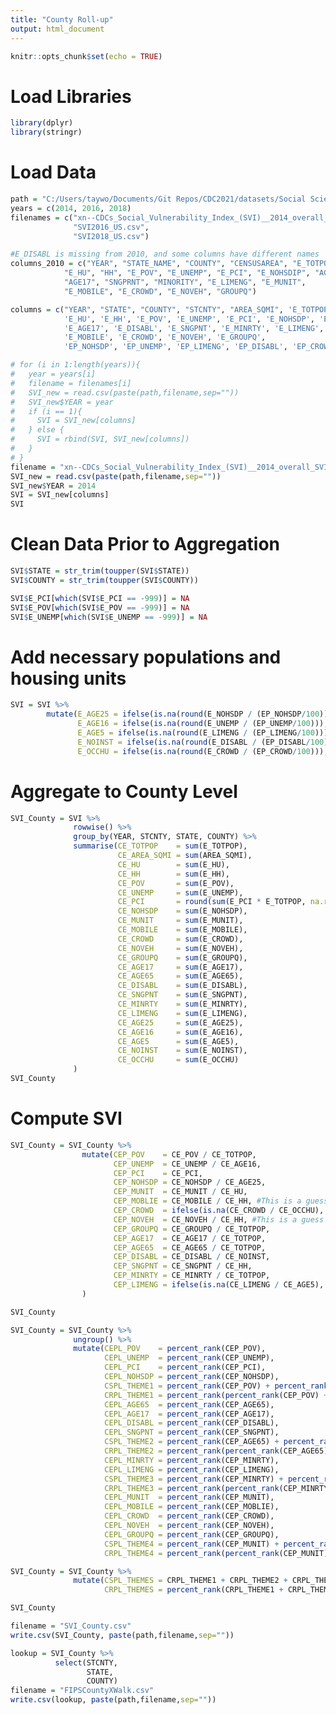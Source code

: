 ```yaml
---
title: "County Roll-up"
output: html_document
---
```


```r
knitr::opts_chunk$set(echo = TRUE)
```

# Load Libraries
```r
library(dplyr)
library(stringr)
```

# Load Data
```r
path = "C:/Users/taywo/Documents/Git Repos/CDC2021/datasets/Social Science/"
years = c(2014, 2016, 2018)
filenames = c("xn--CDCs_Social_Vulnerability_Index_(SVI)__2014_overall_SVI,_census_tract_level_-_Wake_County-7470duo.csv",
              "SVI2016_US.csv",
              "SVI2018_US.csv")

#E_DISABL is missing from 2010, and some columns have different names
columns_2010 = c("YEAR", "STATE_NAME", "COUNTY", "CENSUSAREA", "E_TOTPOP", 
            "E_HU", "HH", "E_POV", "E_UNEMP", "E_PCI", "E_NOHSDIP", "AGE65", 
            "AGE17", "SNGPRNT", "MINORITY", "E_LIMENG", "E_MUNIT", 
            "E_MOBILE", "E_CROWD", "E_NOVEH", "GROUPQ")

columns = c("YEAR", "STATE", "COUNTY", "STCNTY", "AREA_SQMI", 'E_TOTPOP', 
            'E_HU', 'E_HH', 'E_POV', 'E_UNEMP', 'E_PCI', 'E_NOHSDP', 'E_AGE65', 
            'E_AGE17', 'E_DISABL', 'E_SNGPNT', 'E_MINRTY', 'E_LIMENG', 'E_MUNIT', 
            'E_MOBILE', 'E_CROWD', 'E_NOVEH', 'E_GROUPQ',
            'EP_NOHSDP', 'EP_UNEMP', 'EP_LIMENG', 'EP_DISABL', 'EP_CROWD', 'EP_NOVEH')

# for (i in 1:length(years)){
#   year = years[i]
#   filename = filenames[i]
#   SVI_new = read.csv(paste(path,filename,sep=""))
#   SVI_new$YEAR = year
#   if (i == 1){
#     SVI = SVI_new[columns]
#   } else {
#     SVI = rbind(SVI, SVI_new[columns])
#   }
# }
filename = "xn--CDCs_Social_Vulnerability_Index_(SVI)__2014_overall_SVI,_census_tract_level_-_Wake_County-7470duo.csv"
SVI_new = read.csv(paste(path,filename,sep=""))
SVI_new$YEAR = 2014
SVI = SVI_new[columns]
SVI
```

# Clean Data Prior to Aggregation
```r
SVI$STATE = str_trim(toupper(SVI$STATE))
SVI$COUNTY = str_trim(toupper(SVI$COUNTY))

SVI$E_PCI[which(SVI$E_PCI == -999)] = NA
SVI$E_POV[which(SVI$E_POV == -999)] = NA
SVI$E_UNEMP[which(SVI$E_UNEMP == -999)] = NA
```


# Add necessary populations and housing units
```r
SVI = SVI %>%
        mutate(E_AGE25 = ifelse(is.na(round(E_NOHSDP / (EP_NOHSDP/100))), 0, round(E_NOHSDP / (EP_NOHSDP/100))), #Number of people 25+
               E_AGE16 = ifelse(is.na(round(E_UNEMP / (EP_UNEMP/100))), 0,  round(E_UNEMP / (EP_UNEMP/100))), #Number of people 16+
               E_AGE5 = ifelse(is.na(round(E_LIMENG / (EP_LIMENG/100))), 0, round(E_LIMENG / (EP_LIMENG/100))), #Number of people 5+
               E_NOINST = ifelse(is.na(round(E_DISABL / (EP_DISABL/100))), 0, round(E_DISABL / (EP_DISABL/100))), #Number of people not in an institution
               E_OCCHU = ifelse(is.na(round(E_CROWD / (EP_CROWD/100))), 0, round(E_CROWD / (EP_CROWD/100))))  #Number of occupied housing units
```


# Aggregate to County Level
```r
SVI_County = SVI %>%
              rowwise() %>% 
              group_by(YEAR, STCNTY, STATE, COUNTY) %>% 
              summarise(CE_TOTPOP    = sum(E_TOTPOP),
                        CE_AREA_SQMI = sum(AREA_SQMI),
                        CE_HU        = sum(E_HU),
                        CE_HH        = sum(E_HH),
                        CE_POV       = sum(E_POV),
                        CE_UNEMP     = sum(E_UNEMP),
                        CE_PCI       = round(sum(E_PCI * E_TOTPOP, na.rm = TRUE) / sum(E_TOTPOP, na.rm = TRUE)),
                        CE_NOHSDP    = sum(E_NOHSDP),
                        CE_MUNIT     = sum(E_MUNIT),
                        CE_MOBILE    = sum(E_MOBILE),
                        CE_CROWD     = sum(E_CROWD),
                        CE_NOVEH     = sum(E_NOVEH),
                        CE_GROUPQ    = sum(E_GROUPQ),
                        CE_AGE17     = sum(E_AGE17),
                        CE_AGE65     = sum(E_AGE65),
                        CE_DISABL    = sum(E_DISABL),
                        CE_SNGPNT    = sum(E_SNGPNT),
                        CE_MINRTY    = sum(E_MINRTY),
                        CE_LIMENG    = sum(E_LIMENG),
                        CE_AGE25     = sum(E_AGE25), 
                        CE_AGE16     = sum(E_AGE16),
                        CE_AGE5      = sum(E_AGE5),
                        CE_NOINST    = sum(E_NOINST),
                        CE_OCCHU     = sum(E_OCCHU)
              )
SVI_County
```
# Compute SVI
```r
SVI_County = SVI_County %>% 
                mutate(CEP_POV    = CE_POV / CE_TOTPOP,
                       CEP_UNEMP  = CE_UNEMP / CE_AGE16,
                       CEP_PCI    = CE_PCI,
                       CEP_NOHSDP = CE_NOHSDP / CE_AGE25,
                       CEP_MUNIT  = CE_MUNIT / CE_HU,
                       CEP_MOBLIE = CE_MOBILE / CE_HH, #This is a guess
                       CEP_CROWD  = ifelse(is.na(CE_CROWD / CE_OCCHU), 0, CE_CROWD / CE_OCCHU),
                       CEP_NOVEH  = CE_NOVEH / CE_HH, #This is a guess
                       CEP_GROUPQ = CE_GROUPQ / CE_TOTPOP,
                       CEP_AGE17  = CE_AGE17 / CE_TOTPOP,
                       CEP_AGE65  = CE_AGE65 / CE_TOTPOP,
                       CEP_DISABL = CE_DISABL / CE_NOINST,
                       CEP_SNGPNT = CE_SNGPNT / CE_HH,
                       CEP_MINRTY = CE_MINRTY / CE_TOTPOP,
                       CEP_LIMENG = ifelse(is.na(CE_LIMENG / CE_AGE5), 0, CE_LIMENG / CE_AGE5)
                )
```

```r
SVI_County
```

```r
SVI_County = SVI_County %>%
              ungroup() %>% 
              mutate(CEPL_POV    = percent_rank(CEP_POV),
                     CEPL_UNEMP  = percent_rank(CEP_UNEMP),
                     CEPL_PCI    = percent_rank(CEP_PCI),
                     CEPL_NOHSDP = percent_rank(CEP_NOHSDP),
                     CSPL_THEME1 = percent_rank(CEP_POV) + percent_rank(CEP_UNEMP) + percent_rank(CEP_PCI) + percent_rank(CEP_NOHSDP),
                     CRPL_THEME1 = percent_rank(percent_rank(CEP_POV) + percent_rank(CEP_UNEMP) + percent_rank(CEP_PCI) + percent_rank(CEP_NOHSDP)),
                     CEPL_AGE65  = percent_rank(CEP_AGE65),
                     CEPL_AGE17  = percent_rank(CEP_AGE17),
                     CEPL_DISABL = percent_rank(CEP_DISABL),
                     CEPL_SNGPNT = percent_rank(CEP_SNGPNT),
                     CSPL_THEME2 = percent_rank(CEP_AGE65) + percent_rank(CEP_AGE17) + percent_rank(CEP_DISABL) + percent_rank(CEP_SNGPNT),
                     CRPL_THEME2 = percent_rank(percent_rank(CEP_AGE65) + percent_rank(CEP_AGE17) + percent_rank(CEP_DISABL) + percent_rank(CEP_SNGPNT)),
                     CEPL_MINRTY = percent_rank(CEP_MINRTY),
                     CEPL_LIMENG = percent_rank(CEP_LIMENG),
                     CSPL_THEME3 = percent_rank(CEP_MINRTY) + percent_rank(CEP_LIMENG),
                     CRPL_THEME3 = percent_rank(percent_rank(CEP_MINRTY) + percent_rank(CEP_LIMENG)),
                     CEPL_MUNIT  = percent_rank(CEP_MUNIT),
                     CEPL_MOBILE = percent_rank(CEP_MOBLIE),
                     CEPL_CROWD  = percent_rank(CEP_CROWD),
                     CEPL_NOVEH  = percent_rank(CEP_NOVEH),
                     CEPL_GROUPQ = percent_rank(CEP_GROUPQ),
                     CSPL_THEME4 = percent_rank(CEP_MUNIT) + percent_rank(CEP_MOBLIE) + percent_rank(CEP_CROWD) + percent_rank(CEP_NOVEH) + percent_rank(CEP_GROUPQ),
                     CRPL_THEME4 = percent_rank(percent_rank(CEP_MUNIT) + percent_rank(CEP_MOBLIE) + percent_rank(CEP_CROWD) + percent_rank(CEP_NOVEH) + percent_rank(CEP_GROUPQ)))

SVI_County = SVI_County %>% 
              mutate(CSPL_THEMES = CRPL_THEME1 + CRPL_THEME2 + CRPL_THEME3 + CRPL_THEME4,
                     CRPL_THEMES = percent_rank(CRPL_THEME1 + CRPL_THEME2 + CRPL_THEME3 + CRPL_THEME4))

SVI_County
```



```r
filename = "SVI_County.csv"
write.csv(SVI_County, paste(path,filename,sep=""))
```

```r
lookup = SVI_County %>%
          select(STCNTY,
                 STATE,
                 COUNTY)
filename = "FIPSCountyXWalk.csv"
write.csv(lookup, paste(path,filename,sep=""))
```


